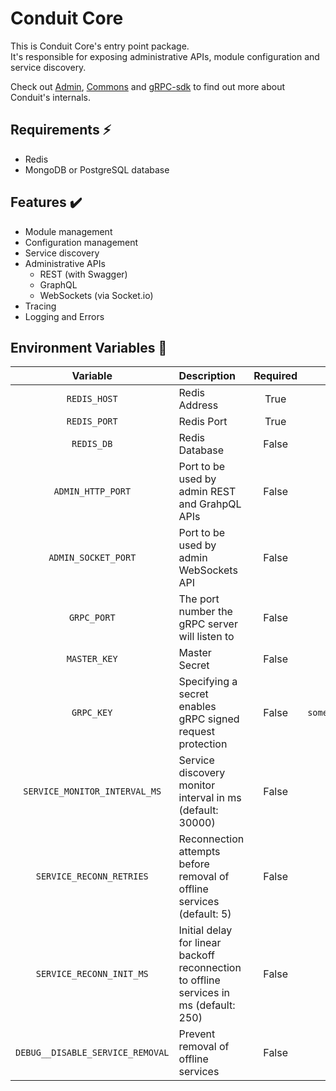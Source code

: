 # Conduit Core

This is Conduit Core's entry point package.<br />
It's responsible for exposing administrative APIs, module configuration and service discovery.

Check out [Admin](../admin), [Commons](../commons) and [gRPC-sdk](../../libraries/grpc-sdk)
to find out more about Conduit's internals.

## Requirements ⚡

- Redis
- MongoDB or PostgreSQL database

## Features ✔️

- Module management
- Configuration management
- Service discovery
- Administrative APIs
    - REST (with Swagger)
    - GraphQL
    - WebSockets (via Socket.io)
- Tracing
- Logging and Errors

## Environment Variables 📃 <a name="env-vars"></a>

|       Variable      | Description                                                | Required |   Example   |
|:-------------------:|:-----------------------------------------------------------|:--------:|:-----------:|
|     `REDIS_HOST`    | Redis Address                                              |   True   | `localhost` |
|     `REDIS_PORT`    | Redis Port                                                 |   True   |    `6379`   |
|      `REDIS_DB`     | Redis Database                                             |  False   |     `0`     |
|  `ADMIN_HTTP_PORT`  | Port to be used by admin REST and GrahpQL APIs             |  False   |    `3030`   |
| `ADMIN_SOCKET_PORT` | Port to be used by admin WebSockets API                    |  False   |    `3030`   |
|     `GRPC_PORT`      | The port number the gRPC server will listen to                      |  False   |  `55190`           |
|    `MASTER_KEY`     | Master Secret                                              |  False   | `M4ST3RK3Y` |
|     `GRPC_KEY`      | Specifying a secret enables gRPC signed request protection |  False   | `someRandomSecret` |
| `SERVICE_MONITOR_INTERVAL_MS` | Service discovery monitor interval in ms (default: 30000) |  False   | `5000` |
| `SERVICE_RECONN_RETRIES` | Reconnection attempts before removal of offline services (default: 5) |  False   | `5` |
| `SERVICE_RECONN_INIT_MS` | Initial delay for linear backoff reconnection to offline services in ms (default: 250) | False | `125` |
| `DEBUG__DISABLE_SERVICE_REMOVAL` | Prevent removal of offline services           |  False   |    `true`   |
